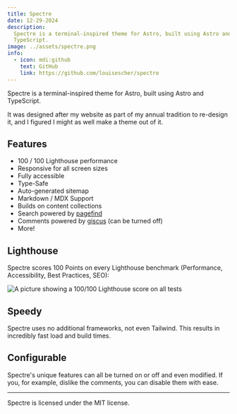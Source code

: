 ---
title: Spectre
date: 12-29-2024
description:
  Spectre is a terminal-inspired theme for Astro, built using Astro and
  TypeScript.
image: ../assets/spectre.png
info:
  - icon: mdi:github
    text: GitHub
    link: https://github.com/louisescher/spectre
---

Spectre is a terminal-inspired theme for Astro, built using Astro and
TypeScript.

It was designed after my website as part of my annual tradition to re-design it,
and I figured I might as well make a theme out of it.

## Features

- 100 / 100 Lighthouse performance
- Responsive for all screen sizes
- Fully accessible
- Type-Safe
- Auto-generated sitemap
- Markdown / MDX Support
- Builds on content collections
- Search powered by [pagefind](https://pagefind.app)
- Comments powered by [giscus](https://giscus.app) (can be turned off)
- More!

## Lighthouse

Spectre scores 100 Points on every Lighthouse benchmark (Performance,
Accessibility, Best Practices, SEO):

![A picture showing a 100/100 Lighthouse score on all tests](/img/lighthouse.png)

## Speedy

Spectre uses no additional frameworks, not even Tailwind. This results in
incredibly fast load and build times.

## Configurable

Spectre's unique features can all be turned on or off and even modified. If you,
for example, dislike the comments, you can disable them with ease.

---

Spectre is licensed under the MIT license.
